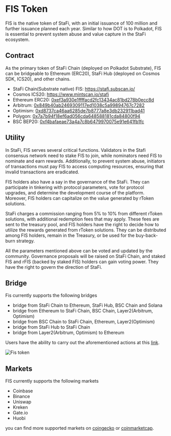 # FIS Token

FIS is the native token of StaFi, with an initial issuance of 100 million and further issuance planned each year. Similar to how DOT is to Polkadot, FIS is essential to prevent system abuse and value capture in the StaFi ecosystem.

## Contract

As the primary token of StaFi Chain (deployed on Polkadot Substrate), FIS can be bridgeable to Ethereum (ERC20), StaFi Hub (deployed on Cosmos SDK, ICS20), and other chains.

- StaFi Chain(Substrate native) FIS: https://stafi.subscan.io/
- Cosmos ICS20: https://www.mintscan.io/stafi
- Ethereum ERC20: [0xef3a930e1ffffacd2fc13434ac81bd278b0ecc8d](https://etherscan.io/address/0xef3a930e1ffffacd2fc13434ac81bd278b0ecc8d)
- Arbitrum: [0x849b40ab2469309117ed1038c5a99894767c7282](https://arbiscan.io/token/0x849b40ab2469309117ed1038c5a99894767c7282)
- Optimism: [0xd8737ca46aa6285de7b8777a8e3db232911bad41](https://optimistic.etherscan.io/token/0xd8737ca46aa6285de7b8777a8e3db232911bad41)
- Polygon: [0x7a7b94f18ef6ad056cda648588181cda84800f94](https://polygonscan.com/token/0x7a7b94f18ef6ad056cda648588181cda84800f94)
- BSC BEP20: [0xf4bafaeae73a4a7c8b6479970075e91e641fb1fc](https://bscscan.com/token/0xf4bafaeae73a4a7c8b6479970075e91e641fb1fc)

## Utility

In StaFi, FIS serves several critical functions. Validators in the Stafi consensus network need to stake FIS to join, while nominators need FIS to nominate and earn rewards. Additionally, to prevent system abuse, initiators of transactions must pay FIS to access computing resources, ensuring that invalid transactions are eradicated.

FIS holders also have a say in the governance of the StaFi. They can participate in tinkering with protocol parameters, vote for protocol upgrades, and determine the development course of the platform. Moreover, FIS holders can capitalize on the value generated by rToken solutions.

StaFi charges a commission ranging from 5% to 10% from different rToken solutions, with additional redemption fees that may apply. These fees are sent to the treasury pool, and FIS holders have the right to decide how to utilize the rewards generated from rToken solutions. They can be distributed among FIS holders, remain in the Treasury, or be used for the buy-back-burn strategy.

All the parameters mentioned above can be voted and updated by the community. Governance proposals will be raised on StaFi Chain, and staked FIS and rFIS (backed by staked FIS) holders can gain voting power. They have the right to govern the direction of StaFi.

## Bridge

Fis currently supports the following bridges
- bridge from StaFi Chain to Ethereum, StaFi Hub, BSC Chain and Solana
- bridge from Ethereum to StaFi Chain, BSC Chain, Layer2(Arbitrum, Optimism)
- bridge from BSC Chain to StaFi Chain, Ethereum, Layer2(Optimism)
- bridge from StaFi Hub to StaFi Chain
- bridge from Layer2(Arbitrum, Optimism) to Ethereum

Users have the ability to carry out the aforementioned actions at this [link](https://app.stafi.io/gallery/polkadot/FIS?tab=bridge&srcTokenStandard=ICS20&dstTokenStandard=Native&tokenName=FIS).

![Fis token](/image/fistoken_1.png)

## Markets

FIS currently supports the following markets
- Coinbase
- Binance
- Uniswap
- Kreken
- Gate.io
- Huobi

you can find more supported markets on [coingecko](https://www.coingecko.com/en/coins/stafi#markets) or [coinmarketcap](https://coinmarketcap.com/currencies/stafi/).
